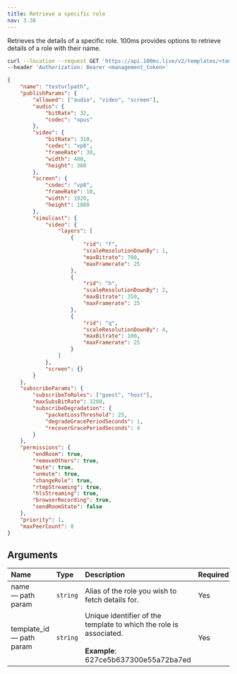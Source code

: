 ```yaml
---
title: Retrieve a specific role
nav: 3.38
---
```


Retrieves the details of a specific role. 100ms provides options to retrieve details of a role with their name.

<GetRequest title="https://api.100ms.live/v2/templates/<template_id>/roles/<role_name>" />

<Request id="req-0">

```bash
curl --location --request GET 'https://api.100ms.live/v2/templates/<template_id>/roles/<role_name>' \
--header 'Authorization: Bearer <management_token>'
```

</Request>

<ResponseBox id="res-0" status="200 OK">

```json
{
    "name": "testurlpath",
    "publishParams": {
        "allowed": ["audio", "video", "screen"],
        "audio": {
            "bitRate": 32,
            "codec": "opus"
        },
        "video": {
            "bitRate": 310,
            "codec": "vp8",
            "frameRate": 30,
            "width": 480,
            "height": 360
        },
        "screen": {
            "codec": "vp8",
            "frameRate": 10,
            "width": 1920,
            "height": 1080
        },
        "simulcast": {
            "video": {
                "layers": [
                    {
                        "rid": "f",
                        "scaleResolutionDownBy": 1,
                        "maxBitrate": 700,
                        "maxFramerate": 25
                    },
                    {
                        "rid": "h",
                        "scaleResolutionDownBy": 2,
                        "maxBitrate": 350,
                        "maxFramerate": 25
                    },
                    {
                        "rid": "q",
                        "scaleResolutionDownBy": 4,
                        "maxBitrate": 100,
                        "maxFramerate": 25
                    }
                ]
            },
            "screen": {}
        }
    },
    "subscribeParams": {
        "subscribeToRoles": ["guest", "host"],
        "maxSubsBitRate": 3200,
        "subscribeDegradation": {
            "packetLossThreshold": 25,
            "degradeGracePeriodSeconds": 1,
            "recoverGracePeriodSeconds": 4
        }
    },
    "permissions": {
        "endRoom": true,
        "removeOthers": true,
        "mute": true,
        "unmute": true,
        "changeRole": true,
        "rtmpStreaming": true,
        "hlsStreaming": true,
        "browserRecording": true,
        "sendRoomState": false
    },
    "priority": 1,
    "maxPeerCount": 0
}
```

</ResponseBox>

## Arguments

| Name                           | Type     | Description                                                                                                        | Required |
| :----------------------------- | :------- | :----------------------------------------------------------------------------------------------------------------- | :------- |
| name <br/> — path param        | `string` | Alias of the role you wish to fetch details for.                                                                   | Yes      |
| template_id <br/> — path param | `string` | Unique identifier of the template to which the role is associated. <br/><br/>**Example**: 627ce5b637300e55a72ba7ed | Yes      |
